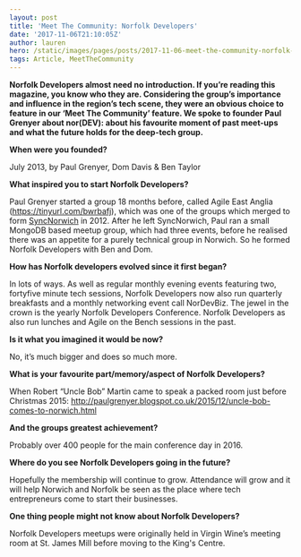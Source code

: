 ```yaml
---
layout: post
title: 'Meet The Community: Norfolk Developers'
date: '2017-11-06T21:10:05Z'
author: lauren
hero: /static/images/pages/posts/2017-11-06-meet-the-community-norfolk-developers/hero.jpg
tags: Article, MeetTheCommunity
---
```


**Norfolk Developers almost need no introduction. If you’re reading this magazine, you know who they are. Considering the group’s importance and influence in the region’s tech scene, they were an obvious choice to feature in our ‘Meet The Community’ feature. We spoke to founder Paul Grenyer about nor(DEV): about his favourite moment of past meet-ups and what the future holds for the deep-tech group.**

**When were you founded?**

July 2013, by Paul Grenyer, Dom Davis & Ben Taylor

**What inspired you to start Norfolk Developers?**

Paul Grenyer started a group 18 months before, called Agile East Anglia (<https://tinyurl.com/bwrbafj>), which was one of the groups which merged to form [SyncNorwich](https://www.meetup.com/syncnorwich/) in 2012. After he left SyncNorwich, Paul ran a small MongoDB based meetup group, which had three events, before he realised there was an appetite for a purely technical group in Norwich. So he formed Norfolk Developers with Ben and Dom.

**How has Norfolk developers evolved since it first began?**

In lots of ways. As well as regular monthly evening events featuring two, fortyfive minute tech sessions, Norfolk Developers now also run quarterly breakfasts and a monthly networking event call NorDevBiz. The jewel in the crown is the yearly Norfolk Developers Conference. Norfolk Developers as also run lunches and Agile on the Bench sessions in the past.

**Is it what you imagined it would be now?**

No, it’s much bigger and does so much more.

**What is your favourite part/memory/aspect of Norfolk Developers?**

When Robert “Uncle Bob” Martin came to speak a packed room just before Christmas 2015: <http://paulgrenyer.blogspot.co.uk/2015/12/uncle-bob-comes-to-norwich.html>

**And the groups greatest achievement?**

Probably over 400 people for the main conference day in 2016.

**Where do you see Norfolk Developers going in the future?**

Hopefully the membership will continue to grow. Attendance will grow and it will help Norwich and Norfolk be seen as the place where tech entrepreneurs come to start their businesses.

**One thing people might not know about Norfolk Developers?**

Norfolk Developers meetups were originally held in Virgin Wine’s meeting room at St. James Mill before moving to the King's Centre.